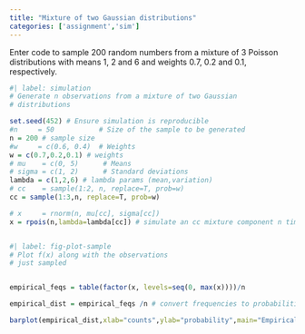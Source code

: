 ```yaml
---
title: "Mixture of two Gaussian distributions"
categories: ['assignment','sim']
---
```


Enter code to sample 200 random numbers from a mixture of 3 Poisson distributions with means 1, 2 and 6 and weights 0.7, 0.2 and 0.1, respectively. 

```r
#| label: simulation
# Generate n observations from a mixture of two Gaussian 
# distributions

set.seed(452) # Ensure simulation is reproducible
#n     = 50           # Size of the sample to be generated
n = 200 # sample size
#w     = c(0.6, 0.4)  # Weights
w = c(0.7,0.2,0.1) # weights
# mu    = c(0, 5)      # Means
# sigma = c(1, 2)      # Standard deviations
lambda = c(1,2,6) # lambda params (mean,variation)
# cc    = sample(1:2, n, replace=T, prob=w)
cc = sample(1:3,n, replace=T, prob=w)

# x     = rnorm(n, mu[cc], sigma[cc])
x = rpois(n,lambda=lambda[cc]) # simulate an cc mixture component n times



```

```r
#| label: fig-plot-sample
# Plot f(x) along with the observations 
# just sampled


empirical_feqs = table(factor(x, levels=seq(0, max(x))))/n

empirical_dist = empirical_feqs /n # convert frequencies to probabilities

barplot(empirical_dist,xlab="counts",ylab="probability",main="Empirical poisson mixture")


```